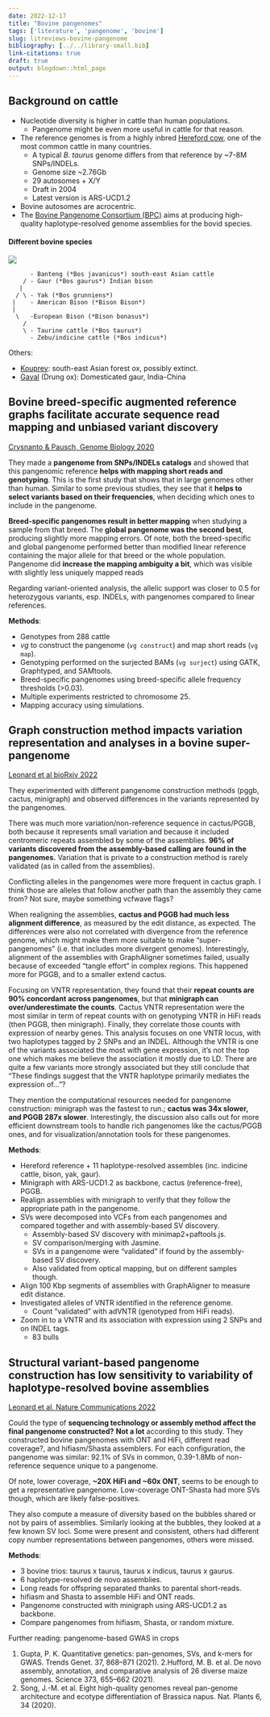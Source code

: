 ```yaml
---
date: 2022-12-17
title: "Bovine pangenomes"
tags: ['literature', 'pangenome', 'bovine']
slug: litreviews-bovine-pangenome
bibliography: [../../library-small.bib]
link-citations: true
draft: true
output: blogdown::html_page
---
```


## Background on cattle

- Nucleotide diversity is higher in cattle than human populations.
    - Pangenome might be even more useful in cattle for that reason.
- The reference genomes is from a highly inbred [Hereford cow](https://en.wikipedia.org/wiki/Hereford_cattle), one of the most common cattle in many countries.
    - A typical *B. taurus* genome differs from that reference by ~7-8M SNPs/INDELs.
    - Genome size ~2.76Gb
    - 29 autosomes + X/Y
    - Draft in 2004
    - Latest version is ARS-UCD1.2
- Bovine autosomes are acrocentric. 
- The [Bovine Pangenome Consortium (BPC)](https://bovinepangenome.github.io/) aims at producing high-quality haplotype-resolved genome assemblies for the bovid species.
    
#### Different bovine species

![](/bos-6species.jpg)

```
      - Banteng (*Bos javanicus*) south-east Asian cattle
    / - Gaur (*Bos gaurus*) Indian bison
   |
  / \ - Yak (*Bos grunniens*)
 |    - American Bison (*Bison Bison*)
 |
  \   -European Bison (*Bison bonasus*)
    /
    \ - Taurine cattle (*Bos taurus*)
      - Zebu/indicine cattle (*Bos indicus*)
```

Others:

- [Kouprey](https://en.wikipedia.org/wiki/Kouprey): south-east Asian forest ox, possibly extinct.
- [Gayal](https://en.wikipedia.org/wiki/Gayal) (Drung ox): Domesticated gaur, India-China


## Bovine breed-specific augmented reference graphs facilitate accurate sequence read mapping and unbiased variant discovery

[Crysnanto & Pausch, Genome Biology 2020](https://genomebiology.biomedcentral.com/articles/10.1186/s13059-020-02105-0)


They made a **pangenome from SNPs/INDELs catalogs** and showed that this pangenomic reference **helps with mapping short reads and genotyping**. 
This is the first study that shows that in large genomes other than human.
Similar to some previous studies, they see that it **helps to select variants based on their frequencies**, when deciding which ones to include in the pangenome.

**Breed-specific pangenomes result in better mapping** when studying a sample from that breed. 
The **global pangenome was the second best**, producing slightly more mapping errors.
Of note, both the breed-specific and global pangenome performed better than modified linear reference containing the major allele for that breed or the whole population.
Pangenome did **increase the mapping ambiguity a bit**, which was visible with slightly less uniquely mapped reads

Regarding variant-oriented analysis, the allelic support was closer to 0.5 for heterozygous variants, esp. INDELs, with pangenomes compared to linear references.

**Methods**:

- Genotypes from 288 cattle
- *vg* to construct the pangenome (`vg construct`) and map short reads (`vg map`).
- Genotyping performed on the surjected BAMs (`vg surject`) using GATK, Graphtyped, and SAMtools.
- Breed-specific pangenomes using breed-specific allele frequency thresholds (>0.03).
- Multiple experiments restricted to chromosome 25.
- Mapping accuracy using simulations.

## Graph construction method impacts variation representation and analyses in a bovine super-pangenome

[Leonard et al bioRxiv 2022](https://doi.org/10.1101/2022.09.17.508368)

They experimented with different pangenome construction methods (pggb, cactus, minigraph) and observed differences in the variants represented by the pangenomes.

There was much more variation/non-reference sequence in cactus/PGGB, both because it represents small variation and because it included centromeric repeats assembled by some of the assemblies.
**96% of variants discovered from the assembly-based calling are found in the pangenomes.**
Variation that is private to a construction method is rarely validated (as in called from the assemblies).

Conflicting alleles in the pangenomes were more frequent in cactus graph.
I think those are alleles that follow another path than the assembly they came from?
Not sure, maybe something vcfwave flags?

When realigning the assemblies, **cactus and PGGB had much less alignment difference**, as measured by the edit distance, as expected.
The differences were also not correlated with divergence from the reference genome, which might make them more suitable to make "super-pangenomes" (i.e. that includes more divergent genomes).
Interestingly, alignment of the assemblies with GraphAligner sometimes failed, usually because of exceeded "tangle effort" in complex regions. 
This happened more for PGGB, and to a smaller extend cactus.

Focusing on VNTR representation, they found that their **repeat counts are 90% concordant across pangenomes**, but that **minigraph can over/underestimate the counts**.
Cactus VNTR representation were the most similar in term of repeat counts with on genotyping VNTR in HiFi reads (then PGGB, then minigraph).
Finally, they correlate those counts with expression of nearby genes.
This analysis focuses on one VNTR locus, with two haplotypes tagged by 2 SNPs and an INDEL.
Although the VNTR is one of the variants associated the most with gene expression, it's not the top one which makes me believe the association it mostly due to LD.
There are quite a few variants more strongly associated but they still conclude that "These findings suggest that the VNTR haplotype primarily mediates the expression of..."?

They mention the computational resources needed for pangenome construction: minigraph was the fastest to run.; **cactus was 34x slower, and PGGB 287x slower**.
Interestingly, the discussion also calls out for more efficient downstream tools to handle rich pangenomes like the cactus/PGGB ones, and for visualization/annotation tools for these pangenomes.

**Methods**:

- Hereford reference + 11 haplotype-resolved assembles (inc. indicine cattle, bison, yak, gaur).
- Minigraph with ARS-UCD1.2 as backbone, cactus (reference-free), PGGB.
- Realign assemblies with minigraph to verify that they follow the appropriate path in the pangenome.
- SVs were decomposed into VCFs from each pangenomes and compared together and with assembly-based SV discovery.
    - Assembly-based SV discovery with minimap2+paftools.js.
    - SV comparison/merging with Jasmine.
    - SVs in a pangenome were "validated" if found by the assembly-based SV discovery.
    - Also validated from optical mapping, but on different samples though.
- Align 100 Kbp segments of assemblies with GraphAligner to measure edit distance.
- Investigated alleles of VNTR identified in the reference genome.
    - Count "validated" with adVNTR (genotyped from HiFi reads).
- Zoom in to a VNTR and its association with expression using 2 SNPs and on INDEL tags.
    - 83 bulls

## Structural variant-based pangenome construction has low sensitivity to variability of haplotype-resolved bovine assemblies

[Leonard et al. Nature Communications 2022](https://doi.org/10.1038/s41467-022-30680-2)

Could the type of **sequencing technology or assembly method affect the final pangenome constructed?**
**Not a lot** according to this study.
They constructed bovine pangenomes with ONT and HiFi, different read coverage?, and hifiasm/Shasta assemblers.
For each configuration, the pangenome was similar: 92.1% of SVs in common, 0.39-1.8Mb of non-reference sequence unique to a pangenome.

Of note, lower coverage, **~20X HiFi and ~60x ONT**, seems to be enough to get a representative pangenome.
Low-coverage ONT-Shasta had more SVs though, which are likely false-positives.

They also compute a measure of diversity based on the bubbles shared or not by pairs of assemblies.
Similarly looking at the bubbles, they looked at a few known SV loci.
Some were present and consistent, others had different copy number representations between pangenomes, others were missed.

**Methods**:

- 3 bovine trios: taurus x taurus, taurus x indicus, taurus x gaurus.
- 6 haplotype-resolved de novo assemblies.
- Long reads for offspring separated thanks to parental short-reads.
- hifiasm and Shasta to assemble HiFi and ONT reads.
- Pangenome constructed with minigraph using ARS-UCD1.2 as backbone.
- Compare pangenomes from hifiasm, Shasta, or random mixture.

Further reading: pangenome-based GWAS in crops

1. Gupta, P. K. Quantitative genetics: pan-genomes, SVs, and k-mers for GWAS. Trends Genet. 37, 868–871 (2021).
2.Hufford, M. B. et al. De novo assembly, annotation, and comparative analysis of 26 diverse maize genomes. Science 373, 655–662 (2021).
3. Song, J.-M. et al. Eight high-quality genomes reveal pan-genome architecture and ecotype differentiation of Brassica napus. Nat. Plants 6, 34 (2020).
